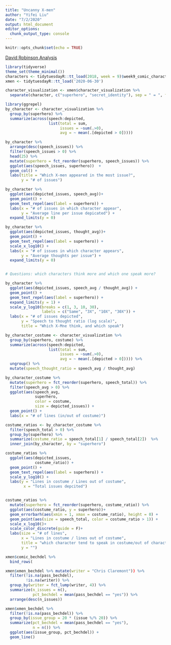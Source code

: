 ```yaml
---
title: "Uncanny X-men"
author: "Yifei Liu"
date: "7/2/2020"
output: html_document
editor_options: 
  chunk_output_type: console
---
```


```r
knitr::opts_chunk$set(echo = TRUE)
```


[David Robinson Analysis](https://www.youtube.com/watch?v=NY0-IFet5AM)


```r

library(tidyverse)
theme_set(theme_minimal())
characters <- tidytuesdayR::tt_load(2018, week = 9)$week9_comic_characters
xmen <- tidytuesdayR::tt_load('2020-06-30')


```


```r

character_visualization <- xmen$character_visualization %>%
  separate(character, c("superhero", "secret_identity"), sep = " = ", fill = "right")

```

```r
library(ggrepel)
by_character <- character_visualization %>%
  group_by(superhero) %>%
  summarize(across(speech:depicted, 
                   list(total = sum, 
                        issues = ~sum(.>0),
                        avg = ~ mean(.[depicted > 0]))))

by_character %>%
  arrange(desc(speech_issues)) %>%
  filter(speech_issues > 0) %>%
  head(25) %>%
  mutate(superhero = fct_reorder(superhero, speech_issues)) %>%
  ggplot(aes(speech_issues, superhero))  +
  geom_col() +
  labs(title = "Which X-men appeared in the most issue?",
       y = "# of issues")

by_character %>%
  ggplot(aes(depicted_issues, speech_avg))+
  geom_point() +
  geom_text_repel(aes(label = superhero)) +
  labs(x = "# of issues in which character appear",
       y = "Average line per issue depicated") +
  expand_limits(y = 0)

by_character %>%
  ggplot(aes(depicted_issues, thought_avg))+
  geom_point() +
  geom_text_repel(aes(label = superhero)) +
  scale_x_log10() +
  labs(x = "# of issues in which character appears",
       y = "Average thoughts per issue") +
  expand_limits(y = 0)


# Questions: which characters think more and which one speak more?

by_character %>% 
  ggplot(aes(depicted_issues, speech_avg / thought_avg)) +
  geom_point() +
  geom_text_repel(aes(label = superhero)) +
  expand_limits(y = 1) +
  scale_y_log10(breaks = c(1, 3, 10, 30),
                labels = c("Same", "3X", "10X", "30X")) +
  labs(x = "# of issues depicted",
       y = "Speech to thought ratio (log scale)",
       title = "Which X-Mne think, and which speak")

```



```r

by_character_costume <- character_visualization %>%
  group_by(superhero, costume) %>%
  summarize(across(speech:depicted, 
                   list(total = sum, 
                        issues = ~sum(.>0),
                        avg = ~ mean(.[depicted > 0])))) %>%
  ungroup() %>%
  mutate(speech_thought_ratio = speech_avg / thought_avg)

by_character_costume %>%
  mutate(superhero = fct_reorder(superhero, speech_total)) %>%
  filter(speech_avg > 0) %>%
  ggplot(aes(speech_avg,
             superhero,
             color = costume, 
             size = depicted_issues)) +
  geom_point() +
  labs(x = "# of lines (in/out of costume)")

costume_ratios <- by_character_costume %>%
  filter(speech_total > 0) %>%
  group_by(superhero) %>%
  summarize(costume_ratio = speech_total[1] / speech_total[2])  %>%
  inner_join(by_character, by = "superhero")

costume_ratios %>%
  ggplot(aes(depicted_issues,
             costume_ratio)) +
  geom_point() +
  geom_text_repel(aes(label = superhero)) +
  scale_y_log10() +
  labs(y = "Lines in costume / Lines out of costume",
        x = "Total issues depcited")


costume_ratios %>%
  mutate(superhero = fct_reorder(superhero, costume_ratio)) %>%
  ggplot(aes(costume_ratio, y = superhero))+
  geom_errorbarh(aes(xmin = 1, xmax = costume_ratio), height = 0) +
  geom_point(aes(size = speech_total, color = costume_ratio > 1)) +
  scale_x_log10()+
  scale_color_discrete(guide = F)+
  labs(size = "# of lines",
       x = "Lines in costume / lines out of costume",
       title = "which character tend to speak in costume/out of character",
       y = "")
```


```r
xmen$comic_bechdel %>%
  bind_rows(
```





```r
xmen$xmen_bechdel %>% mutate(writer = "Chris Claremont")) %>%
  filter(!is.na(pass_bechdel),
         !is.na(writer)) %>%
  group_by(writer = fct_lump(writer, 4)) %>%
  summarize(n_issues = n(),
            pct_bechdel = mean(pass_bechdel == "yes")) %>%
  arrange(desc(n_issues))

```


```r
xmen$xmen_bechdel %>%
  filter(!is.na(pass_bechdel)) %>%
  group_by(issue_group = 20 * (issue %/% 20)) %>%
  summarize(pct_bechdel = mean(pass_bechdel == "yes"),
            n = n()) %>%
  ggplot(aes(issue_group, pct_bechdel)) +
  geom_line()
``` 













